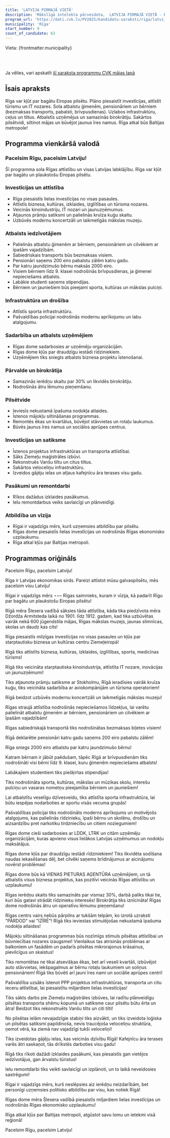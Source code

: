 ```yaml
---
title: 'LATVIJA PIRMAJĀ VIETĀ'
description: 'Mākslīgā intelekta pārveidota,  LATVIJA PIRMAJĀ VIETĀ - Rīga programma vienkāršā valodā'
program_url: 'https://dati.cvk.lv/PV2025/kandidatu-saraksti/riga/latvija-pirmaja-vieta'
municipality: 'Rīga'
start_number: 9
count_of_candidate: 63
---
```



Vieta: {frontmatter.municipality}<br/>

<Badge text="Investīciju piesaiste" variant="note" size="small" /> <Badge text="Atbalsts ģimenēm un pensionāriem" variant="note" size="small" /> <Badge text="Infrastruktūras attīstība" variant="note" size="small" /> <Badge text="Uzņēmējdarbības veicināšana" variant="note" size="small" /> <Badge text="Rīgas atdzimšana" variant="note" size="small" />

<br/><br/> 

<Card title='Šis ir mākslīga intelekta ģenerēts apraksts' icon='starlight'>
    Ja vēlies, vari apskatīt <a href={frontmatter.program_url} target='_blank'>šī saraksta programmu CVK mājas lapā</a>
    </Card>

## Īsais apraksts

Rīga var kļūt par bagātu Eiropas pilsētu. Plāno piesaistīt investīcijas, attīstīt tūrismu un IT nozares. Sola atbalstu ģimenēm, pensionāriem un bērniem (bezmaksas transports, pabalsti, brīvpusdienas). Uzlabos infrastruktūru, ceļus un tiltus. Atbalstīs uzņēmējus un samazinās birokrātiju. Sakārtos pilsētvidi, siltinot mājas un būvējot jaunus īres namus. Rīga atkal būs Baltijas metropole!

## Programma vienkāršā valodā

### Pacelsim Rīgu, pacelsim Latviju!

Šī programma sola Rīgas attīstību un visas Latvijas labklājību. Rīga var kļūt par bagātu un plaukstošu Eiropas pilsētu.

### Investīcijas un attīstība

*   Rīga piesaistīs lielas investīcijas no visas pasaules.
*   Attīstīs biznesa, kultūras, izklaides, izglītības un tūrisma nozares.
*   Veicinās kinoindustriju, IT nozari un jaunuzņēmumus.
*   Atjaunos prāmju satiksmi un palielinās kruīza kuģu skaitu.
*   Uzbūvēs modernu koncertzāli un laikmetīgās mākslas muzeju.

### Atbalsts iedzīvotājiem

*   Palielinās atbalstu ģimenēm ar bērniem, pensionāriem un cilvēkiem ar īpašām vajadzībām.
*   Sabiedriskais transports būs bezmaksas visiem.
*   Pensionāri saņems 200 eiro pabalstu zālēm katru gadu.
*   Par katru jaundzimušo bērnu maksās 2000 eiro.
*   Visiem bērniem līdz 9. klasei nodrošinās brīvpusdienas, ja ģimenei nepieciešams atbalsts.
*   Labākie studenti saņems stipendijas.
*   Bērniem un jauniešiem būs pieejami sporta, kultūras un mākslas pulciņi.

### Infrastruktūra un drošība

*   Attīstīs sporta infrastruktūru.
*   Pašvaldības policijai nodrošinās modernu aprīkojumu un labu atalgojumu.

### Sadarbība un atbalsts uzņēmējiem

*   Rīgas dome sadarbosies ar uzņēmēju organizācijām.
*   Rīgas dome kļūs par draudzīgu iestādi rīdziniekiem.
*   Uzņēmējiem tiks sniegts atbalsts biznesa projektu īstenošanai.

### Pārvalde un birokrātija

*   Samazinās ierēdņu skaitu par 30% un likvidēs birokrātiju.
*   Nodrošinās ātru lēmumu pieņemšanu.

### Pilsētvide

*   Ieviesīs nekustamā īpašuma nodokļa atlaides.
*   Īstenos mājokļu siltināšanas programmas.
*   Remontēs ēkas un kvartālus, būvējot stāvvietas un rotaļu laukumus.
*   Būvēs jaunus īres namus un sociālos aprūpes centrus.

### Investīcijas un satiksme

*   Īstenos projektus infrastruktūras un transporta attīstībai.
*   Sāks Ziemeļu maģistrāles izbūvi.
*   Rekonstruēs Vanšu tiltu un citus tiltus.
*   Sakārtos veloceliņu infrastruktūru.
*   Izveidos gājēju ielas un atļaus kafejnīcu āra terases visu gadu.

### Pasākumi un remontdarbi

*   Rīkos dažādus izklaides pasākumus.
*   Ielu remontdarbus veiks savlaicīgi un plānveidīgi.

### Atbildība un vīzija

*   Rīgai ir vajadzīgs mērs, kurš uzņemsies atbildību par pilsētu.
*   Rīgas dome piesaistīs lielas investīcijas un nodrošinās Rīgas ekonomisko uzplaukumu.
*   Rīga atkal kļūs par Baltijas metropoli.


## Programmas oriģināls

Pacelsim Rīgu, pacelsim Latviju!

Rīga ir Latvijas ekonomikas sirds. Pareizi attīstot mūsu galvaspilsētu, mēs pacelsim visu Latviju!

Rīgai ir vajadzīgs mērs ¬¬– Rīgas saimnieks, kuram ir vīzija, kā padarīt Rīgu par bagātu un plaukstošu Eiropas pilsētu!

Rīgā mēra Šlesera vadībā sāksies tāda attīstība, kāda tika piedzīvota mēra Džordža Armitsteda laikā no 1901. līdz 1912. gadam, kad tika uzbūvētas vairāk nekā 600 jūgendstila mājas, Rīgas mākslas muzejs, jaunas slimnīcas, skolas un daudz kas cits!

Rīga piesaistīs milzīgas investīcijas no visas pasaules un kļūs par starptautisku biznesa un kultūras centru Ziemeļeiropā!

Rīgā tiks attīstīts biznesa, kultūras, izklaides, izglītības, sporta, medicīnas tūrisms!

Rīgā tiks veicināta starptautiska kinoindustrija, attīstīta IT nozare, inovācijas un jaunuzņēmumi!

Tiks atjaunota prāmju satiksme ar Stokholmu, Rīgā ieradīsies vairāk kruīza kuģu, tiks veicināta sadarbība ar aviokompānijām un tūrisma operatoriem!

Rīgā beidzot uzbūvēs modernu koncertzāli un laikmetīgās mākslas muzeju!

Rīgas straujā attīstība nodrošinās nepieciešamos līdzekļus, lai varētu palielināt atbalstu ģimenēm ar bērniem, pensionāriem un cilvēkiem ar īpašām vajadzībām!

Rīgas sabiedriskajā transportā tiks nodrošinātas bezmaksas biļetes visiem!

Rīgā deklarētie pensionāri katru gadu saņems 200 eiro pabalstu zālēm!

Rīga sniegs 2000 eiro atbalstu par katru jaundzimušo bērnu!

Katram bērnam ir jābūt paēdušam, tāpēc Rīgā ar brīvpusdienām tiks nodrošināti visi bērni līdz 9. klasei, kuru ģimenēm nepieciešams atbalsts!

Labākajiem studentiem tiks piešķirtas stipendijas!

Tiks nodrošināta sporta, kultūras, mākslas un mūzikas skolu, interešu pulciņu un vasaras nometņu pieejamība bērniem un jauniešiem!

Lai atbalstītu veselīgu dzīvesveidu, tiks attīstīta sporta infrastruktūra, lai būtu iespējas nodarboties ar sportu visās vecuma grupās!

Pašvaldības policijai tiks nodrošināts moderns aprīkojums un motivējošs atalgojums, kas palielinās rīdzinieku, īpaši bērnu un skolēnu, drošību un aizsardzību pret narkotiku tirdzniecību un citiem noziegumiem!

Rīgas dome cieši sadarbosies ar LDDK, LTRK un citām uzņēmēju organizācijām, kuras apvieno visus lielākos Latvijas uzņēmumus un nodokļu maksātājus.

Rīgas dome kļūs par draudzīgu iestādi rīdziniekiem! Tiks likvidēta sodīšana naudas iekasēšanas dēļ, bet cilvēki saņems brīdinājumus ar aicinājumu novērst problēmas!

Rīgas dome būs kā VIENAS PIETURAS AĢENTŪRA uzņēmējiem, un tā atbalstīs visus biznesa projektus, kas pozitīvi veicinās Rīgas attīstību un uzplaukumu!

Rīgas ierēdņu skaits tiks samazināts par vismaz 30%, darbā paliks tikai tie, kuri būs gatavi strādāt rīdzinieku interesēs!
Birokrātija tiks iznīcināta! Rīgas dome nodrošinās ātru un operatīvu lēmumu pieņemšanu!

Rīgas centrs vairs nebūs pārpilns ar tukšām telpām, ko izrotā uzraksti "PĀRDOD" vai "IZĪRĒ"! Rīgā tiks ieviestas stimulējošas nekustamā īpašuma nodokļa atlaides!

Mājokļu siltināšanas programmas būs nozīmīgs stimuls pilsētas attīstībai un būvniecības nozares izaugsmei! Vienlaikus tas atrisinās problēmas ar balkoniem un fasādēm un padarīs pilsētas mikrorajonus krāsainus, pievilcīgus un skaistus!

Tiks remontētas ne tikai atsevišķas ēkas, bet arī veseli kvartāli, izbūvējot auto stāvvietas, iekšpagalmus ar bērnu rotaļu laukumiem un soliņus pensionāriem!
Rīgā tiks būvēti arī jauni īres nami un sociālie aprūpes centri!

Pašvaldība uzsāks īstenot PPP projektus infrastruktūras, transporta un citu ieceru attīstībai, lai piesaistītu miljardiem lielas investīcijas!

Tiks sākts darbs pie Ziemeļu maģistrāles izbūves, lai radītu plānveidīgu pilsētas transporta shēmu kopumā un satiksme caur pilsētu būtu ērta un ātra!
Beidzot tiks rekonstruēts Vanšu tilts un citi tilti!

No pilsētas ielām nevajadzīgie stabiņi tiks aizvākti, un tiks izveidota loģiska un pilsētas satiksmi papildinoša, nevis traucējoša veloceliņu struktūra, ņemot vērā, ka ziemā nav vajadzīgi tukši veloceliņi!

Tiks izveidotas gājēju ielas, kas veicinās dzīvību Rīgā! Kafejnīcu āra terases varēs ātri saskaņot, tās drīkstēs darboties visu gadu!

Rīgā tiks rīkoti dažādi izklaides pasākumi, kas piesaistīs gan vietējos iedzīvotājus, gan ārvalstu tūristus!

Ielu remontdarbi tiks veikti savlaicīgi un izplānoti, un to laikā neveidosies sastrēgumi!

Rīgai ir vajadzīgs mērs, kurš neslēpsies aiz ierēdņu neizdarībām, bet personīgi uzņemsies politisko atbildību par visu, kas notiek Rīgā!

Rīgas dome mēra Šlesera vadībā piesaistīs miljardiem lielas investīcijas un nodrošinās Rīgas ekonomisko uzplaukumu!

Rīga atkal kļūs par Baltijas metropoli, atgūstot savu lomu un ietekmi visā reģionā!

Pacelsim Rīgu, pacelsim Latviju!
